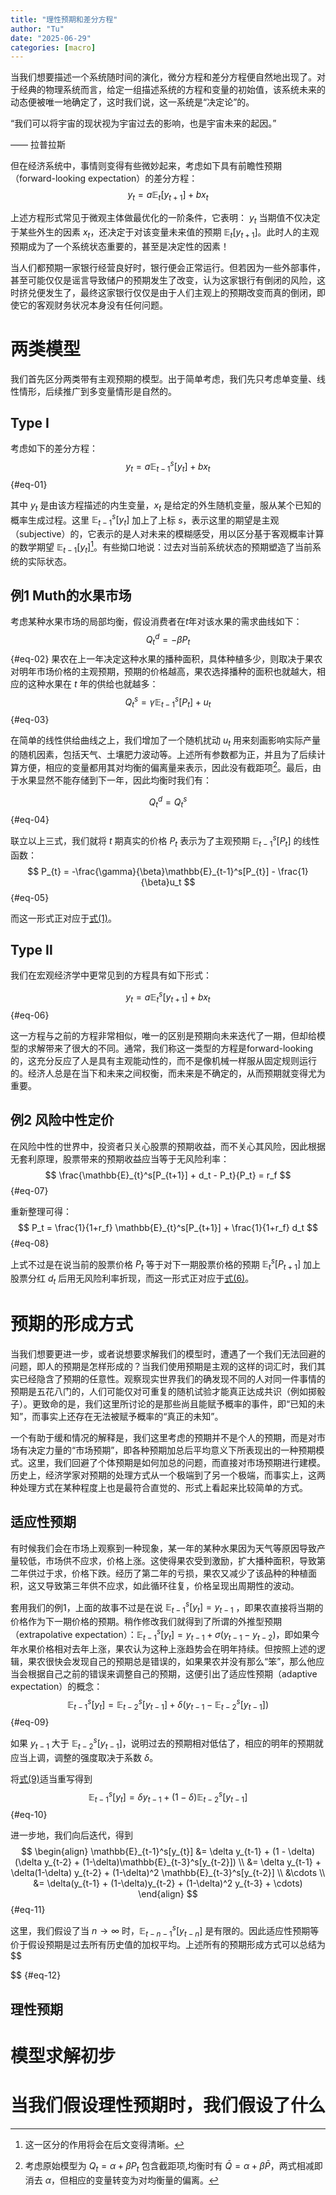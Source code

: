 ```yaml
---
title: "理性预期和差分方程"
author: "Tu"
date: "2025-06-29"
categories: [macro]
---
```


当我们想要描述一个系统随时间的演化，微分方程和差分方程便自然地出现了。对于经典的物理系统而言，给定一组描述系统的方程和变量的初始值，该系统未来的动态便被唯一地确定了，这时我们说，这一系统是“决定论”的。

::: {.callout appearance="simple"}

“我们可以将宇宙的现状视为宇宙过去的影响，也是宇宙未来的起因。”

—— 拉普拉斯

:::

但在经济系统中，事情则变得有些微妙起来，考虑如下具有前瞻性预期（forward-looking expectation）的差分方程：
$$
y_t = a\mathbb{E}_t[ y_{t+1}] + bx_t
$$

上述方程形式常见于微观主体做最优化的一阶条件，它表明： $y_t$ 当期值不仅决定于某些外生的因素 $x_t$，还决定于对该变量未来值的预期 $\mathbb{E}_t[y_{t+1}]$。此时人的主观预期成为了一个系统状态重要的，甚至是决定性的因素！

当人们都预期一家银行经营良好时，银行便会正常运行。但若因为一些外部事件，甚至可能仅仅是谣言导致储户的预期发生了改变，认为这家银行有倒闭的风险，这时挤兑便发生了，最终这家银行仅仅是由于人们主观上的预期改变而真的倒闭，即使它的客观财务状况本身没有任何问题。

# 两类模型

我们首先区分两类带有主观预期的模型。出于简单考虑，我们先只考虑单变量、线性情形，后续推广到多变量情形是自然的。

## Type Ⅰ

考虑如下的差分方程：
$$
y_t = a\mathbb{E}_{t-1}^s[y_{t}] + bx_t
$$ {#eq-01}

其中 $y_t$ 是由该方程描述的内生变量，$x_t$ 是给定的外生随机变量，服从某个已知的概率生成过程。这里 $\mathbb{E}_{t-1}^s[y_{t}]$ 加上了上标 $s$，表示这里的期望是主观（subjective）的，它表示的是人对未来的模糊感受，用以区分基于客观概率计算的数学期望 $\mathbb{E}_{t-1}[y_{t}]$[^1-1]。有些拗口地说：过去对当前系统状态的预期塑造了当前系统的实际状态。

[^1-1]: 这一区分的作用将会在后文变得清晰。

::: {.callout-note appearance="default"}
## 例1 Muth的水果市场
考虑某种水果市场的局部均衡，假设消费者在$t$年对该水果的需求曲线如下：
$$
Q_{t}^{d} = -\beta P_t
$$ {#eq-02}
果农在上一年决定这种水果的播种面积，具体种植多少，则取决于果农对明年市场价格的主观预期，预期的价格越高，果农选择播种的面积也就越大，相应的这种水果在 $t$ 年的供给也就越多：
$$
Q_{t}^{s} = \gamma\mathbb{E}_{t-1}^s[P_{t}] + u_t
$$ {#eq-03}

在简单的线性供给曲线之上，我们增加了一个随机扰动 $u_t$  用来刻画影响实际产量的随机因素，包括天气、土壤肥力波动等。上述所有参数都为正，并且为了后续计算方便，相应的变量都用其对均衡的偏离量来表示，因此没有截距项[^1-2]。最后，由于水果显然不能存储到下一年，因此均衡时我们有：

[^1-2]: 考虑原始模型为 $Q_{t} = \alpha+ \beta P_t$ 包含截距项,均衡时有 $\bar{Q} = \alpha+ \beta \bar{P}$，两式相减即消去 $\alpha$，但相应的变量转变为对均衡量的偏离。

$$
Q_{t}^{d} = Q_{t}^{s}
$$ {#eq-04}

联立以上三式，我们就将 $t$ 期真实的价格 $P_t$ 表示为了主观预期 $\mathbb{E}_{t-1}^s[P_{t}]$ 的线性函数：
$$
P_{t} = -\frac{\gamma}{\beta}\mathbb{E}_{t-1}^s[P_{t}] - \frac{1}{\beta}u_t
$$ {#eq-05}

而这一形式正对应于[式(1)](#eq-01)。
:::

## Type Ⅱ

我们在宏观经济学中更常见到的方程具有如下形式：

$$
y_t = a\mathbb{E}_{t}^s[y_{t+1}] + bx_t
$$ {#eq-06}

这一方程与之前的方程非常相似，唯一的区别是预期向未来迭代了一期，但却给模型的求解带来了很大的不同。通常，我们称这一类型的方程是forward-looking的，这充分反应了人是具有主观能动性的，而不是像机械一样服从固定规则运行的。经济人总是在当下和未来之间权衡，而未来是不确定的，从而预期就变得尤为重要。

::: {.callout-note appearance="default"}
## 例2 风险中性定价
在风险中性的世界中，投资者只关心股票的预期收益，而不关心其风险，因此根据无套利原理，股票带来的预期收益应当等于无风险利率：
$$
\frac{\mathbb{E}_{t}^s[P_{t+1}] + d_t - P_t}{P_t} = r_f
$$ {#eq-07}

重新整理可得：
$$
P_t = \frac{1}{1+r_f} \mathbb{E}_{t}^s[P_{t+1}] + \frac{1}{1+r_f} d_t
$$ {#eq-08}

上式不过是在说当前的股票价格 $P_t$ 等于对下一期股票价格的预期 $\mathbb{E}_{t}^s[P_{t+1}]$ 加上股票分红 $d_t$ 后用无风险利率折现，而这一形式正对应于[式(6)](#eq-06)。
:::

# 预期的形成方式

当我们想要更进一步，或者说想要求解我们的模型时，遭遇了一个我们无法回避的问题，即人的预期是怎样形成的？当我们使用预期是主观的这样的词汇时，我们其实已经隐含了预期的任意性。观察现实世界我们的确发现不同的人对同一件事情的预期是五花八门的，人们可能仅对可重复的随机试验才能真正达成共识（例如掷骰子）。更致命的是，我们这里所讨论的是那些尚且能赋予概率的事件，即“已知的未知”，而事实上还存在无法被赋予概率的“真正的未知”。

一个有助于缓和情况的解释是，我们这里考虑的预期并不是个人的预期，而是对市场有决定力量的“市场预期”，即各种预期加总后平均意义下所表现出的一种预期模式。这里，我们回避了个体预期是如何加总的问题，而直接对市场预期进行建模。历史上，经济学家对预期的处理方式从一个极端到了另一个极端，而事实上，这两种处理方式在某种程度上也是最符合直觉的、形式上看起来比较简单的方式。

## 适应性预期

有时候我们会在市场上观察到一种现象，某一年的某种水果因为天气等原因导致产量较低，市场供不应求，价格上涨。这使得果农受到激励，扩大播种面积，导致第二年供过于求，价格下跌。经历了第二年的亏损，果农又减少了该品种的种植面积，这又导致第三年供不应求，如此循环往复，价格呈现出周期性的波动。

套用我们的例1，上面的故事不过是在说 $\mathbb{E}_{t-1}^s[y_{t}] = y_{t-1}$ ，即果农直接将当期的价格作为下一期价格的预期。稍作修改我们就得到了所谓的外推型预期（extrapolative expectation）：$\mathbb{E}_{t-1}^s[y_{t}] = y_{t-1} + \sigma(y_{t-1} - y_{t-2})$，即如果今年水果价格相对去年上涨，果农认为这种上涨趋势会在明年持续。但按照上述的逻辑，果农很快会发现自己的预期总是错误的，如果果农并没有那么“笨”，那么他应当会根据自己之前的错误来调整自己的预期，这便引出了适应性预期（adaptive expectation）的概念：
$$
\mathbb{E}_{t-1}^s[y_{t}] = \mathbb{E}_{t-2}^s[y_{t-1}] + \delta(y_{t-1} - \mathbb{E}_{t-2}^s[y_{t-1}])
$$ {#eq-09}

如果 $y_{t-1}$ 大于 $\mathbb{E}_{t-2}^s[y_{t-1}]$，说明过去的预期相对低估了，相应的明年的预期就应当上调，调整的强度取决于系数 $\delta$。

将[式(9)](#eq-09)适当重写得到
$$
\mathbb{E}_{t-1}^s[y_{t}] = \delta y_{t-1} + (1 - \delta)\mathbb{E}_{t-2}^s[y_{t-1}]
$$ {#eq-10}

进一步地，我们向后迭代，得到
$$
\begin{align}
\mathbb{E}_{t-1}^s[y_{t}] &= \delta y_{t-1} + (1 - \delta)(\delta y_{t-2} + (1-\delta)\mathbb{E}_{t-3}^s[y_{t-2}]) \\
&= \delta y_{t-1} + \delta(1-\delta) y_{t-2} + (1-\delta)^2 \mathbb{E}_{t-3}^s[y_{t-2}] \\
&\cdots \\
&= \delta(y_{t-1} + (1-\delta)y_{t-2} + (1-\delta)^2 y_{t-3} + \cdots)
\end{align}
$$ {#eq-11}

这里，我们假设了当 $n \to \infty$ 时，$\mathbb{E}_{t-n-1}^s[y_{t-n}]$ 是有限的。因此适应性预期等价于假设预期是过去所有历史值的加权平均。上述所有的预期形成方式可以总结为
$$


$$ {#eq-12}

## 理性预期



# 模型求解初步


# 当我们假设理性预期时，我们假设了什么